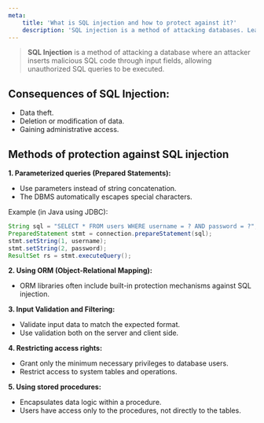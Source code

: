 ```yaml
---
meta:
    title: 'What is SQL injection and how to protect against it?'
    description: 'SQL injection is a method of attacking databases. Learn how to protect yourself using parameterized queries, ORM, data validation, and access control restrictions.'
---
```


> **SQL Injection** is a method of attacking a database where an attacker inserts malicious SQL code through input fields, allowing unauthorized SQL queries to be executed.

## Consequences of SQL Injection:

-   Data theft.
-   Deletion or modification of data.
-   Gaining administrative access.

## Methods of protection against SQL injection

**1. Parameterized queries (Prepared Statements):**

-   Use parameters instead of string concatenation.
-   The DBMS automatically escapes special characters.

Example (in Java using JDBC):

```java
String sql = "SELECT * FROM users WHERE username = ? AND password = ?";
PreparedStatement stmt = connection.prepareStatement(sql);
stmt.setString(1, username);
stmt.setString(2, password);
ResultSet rs = stmt.executeQuery();
```

**2. Using ORM (Object-Relational Mapping):**

-   ORM libraries often include built-in protection mechanisms against SQL injection.

**3. Input Validation and Filtering:**

-   Validate input data to match the expected format.
-   Use validation both on the server and client side.

**4. Restricting access rights:**

-   Grant only the minimum necessary privileges to database users.
-   Restrict access to system tables and operations.

**5. Using stored procedures:**

-   Encapsulates data logic within a procedure.
-   Users have access only to the procedures, not directly to the tables.
